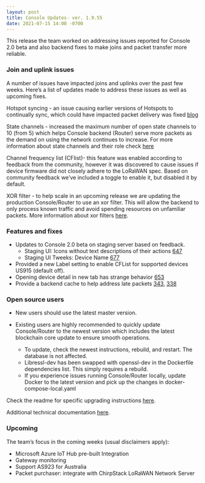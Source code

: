 ```yaml
---
layout: post
title: Console Updates- ver. 1.9.55
date: 2021-07-15 14:00 -0700
---
```


This release the team worked on addressing issues reported for Console 2.0 beta and also backend
fixes to make joins and packet transfer more reliable.

<!--truncate-->

### Join and uplink issues

A number of issues have impacted joins and uplinks over the past few weeks. Here’s a list of updates
made to address these issues as well as upcoming fixes.

Hotspot syncing - an issue causing earlier versions of Hotspots to continually sync, which could
have impacted packet delivery was fixed
[blog](https://engineering.helium.comhttps://docs.helium.com/blog/2021/07/11/blockchain-release-snapshot-performance-update.html)

State channels - increased the maximum number of open state channels to 10 (from 5) which helps
Console backend (Router) serve more packets as the demand on using the network continues to
increase. For more information about state channels and their role check
[here](https://blog.helium.com/helium-state-channels-383ade2368d0)

Channel frequency list (CFlist)- this feature was enabled according to feedback from the community,
however it was discovered to cause issues if device firmware did not closely adhere to the LoRaWAN
spec. Based on community feedback we’ve included a toggle to enable it, but disabled it by default.

XOR filter - to help scale in an upcoming release we are updating the production Console/Router to
use an xor filter. This will allow the backend to only process known traffic and avoid spending
resources on unfamiliar packets. More information about xor filters
[here](https://docs.helium.com/lorawan-on-helium/#join-request-frames-and-filters).

### Features and fixes

- Updates to Console 2.0 beta on staging server based on feedback.
  - Staging UI: Icons without text descriptions of their actions
    [647](https://github.com/helium/console/issues/674)
  - Staging UI Tweeks: Device Name [677](https://github.com/helium/console/issues/677)
- Provided a new Label setting to enable CFList for supported devices US915 (default off).
- Opening device detail in new tab has strange behavior
  [653](https://github.com/helium/console/issues/653)
- Provide a backend cache to help address late packets
  [343](https://github.com/helium/router/issues/343),
  [338](https://github.com/helium/router/issues/338)

### Open source users

- New users should use the latest master version.

- Existing users are highly recommended to quickly update Console/Router to the newest version which
  includes the latest blockchain core update to ensure smooth operations.
  - To update, check the newest instructions, rebuild, and restart. The database is not affected.
  - Libressl-dev has been swapped with openssl-dev in the Dockerfile dependencies list. This simply
    requires a rebuild.
  - If you experience issues running Console/Router locally, update Docker to the latest version and
    pick up the changes in docker-compose-local.yaml

Check the readme for specific upgrading instructions
[here](https://github.com/helium/console#upgrading-your-open-source-consolerouter).

Additional technical documentation
[here](https://docs.helium.com/use-the-network/run-console/#console-setup).

### Upcoming

The team’s focus in the coming weeks (usual disclaimers apply):

- Microsoft Azure IoT Hub pre-built Integration
- Gateway monitoring
- Support AS923 for Australia
- Packet purchaser: integrate with ChirpStack LoRaWAN Network Server
